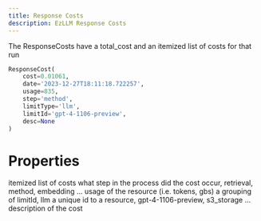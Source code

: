 ```yaml
---
title: Response Costs
description: EzLLM Response Costs
---
```


The ResponseCosts have a total_cost and an itemized list of costs for that run

```py
ResponseCost(
    cost=0.01061, 
    date='2023-12-27T18:11:18.722257',
    usage=835,
    step='method', 
    limitType='llm',
    limitId='gpt-4-1106-preview',
    desc=None
)
```


# Properties
<ParamField path="cost" type="float">
    itemized list of costs
</ParamField>
<ParamField path="date" type="datetime">
    
</ParamField>
<ParamField path="step" type="str">
    what step in the process did the cost occur, retrieval, method, embedding ...
</ParamField>
<ParamField path="usage" type="int">
    usage of the resource (i.e. tokens, gbs)
</ParamField>
<ParamField path="limitType" type="str">
    a grouping of limitId, llm
</ParamField>
<ParamField path="limitId" type="float">
    a unique id to a resource, gpt-4-1106-preview, s3_storage ...
</ParamField>
<ParamField path="desc" type="str | None">
    description of the cost
</ParamField>
